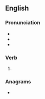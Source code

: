 ==English==

===Pronunciation===
* {{IPA|en|/dwɛld/}}
* {{audio|en|en-us-dwelled.ogg|Audio (US)}}
* {{rhymes|en|ɛld}}

===Verb===
{{head|en|verb form}}

# {{lb|en|mostly US}} {{en-past of|dwell}}

===Anagrams===
* {{anagrams|en|a=ddeellw|Weddell}}